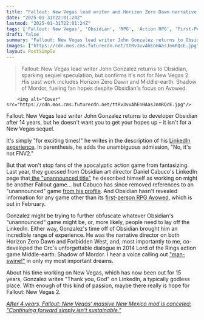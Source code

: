 ```yaml
---
title: "Fallout: New Vegas lead writer and Horizon Zero Dawn narrative director returns to Obsidian after 14 years, but swears 'it's not' for New Vegas 2"
date: "2025-01-31T22:01:24Z"
lastmod: "2025-01-31T22:01:24Z"
tags: ['Fallout: New Vegas', 'Obsidian', 'RPG', 'Action RPG', 'First-Person RPG', 'Avowed', 'Horizon Zero Dawn', 'Horizon Forbidden West', 'Middle-earth: Shadow of Mordor', 'LinkedIn']
draft: false
summary: "Fallout: New Vegas lead writer John Gonzalez returns to Obsidian, sparking sequel speculation, but confirms it's not for New Vegas 2.  His past work includes Horizon Zero Dawn and Middle-earth: Shadow of Mordor, fueling fan hopes despite Obsidian's focus on Avowed."
images: ["https://cdn.mos.cms.futurecdn.net/ttRv3vvAhEnHAasJnmRQcE.jpg"]
layout: PostSimple
---
```

> Fallout: New Vegas lead writer John Gonzalez returns to Obsidian, sparking sequel speculation, but confirms it's not for New Vegas 2.  His past work includes Horizon Zero Dawn and Middle-earth: Shadow of Mordor, fueling fan hopes despite Obsidian's focus on Avowed.


        <img alt="Cover" src="https://cdn.mos.cms.futurecdn.net/ttRv3vvAhEnHAasJnmRQcE.jpg"/>
        
Fallout: New Vegas lead writer John Gonzalez returns to developer Obsidian after 14 years, but he doesn't want you to get your hopes up – it isn't for a New Vegas sequel.

It's simply "for exciting times!" he writes in the description of his [<u>LinkedIn experience</u>](https://www.linkedin.com/in/johnrgonzalez/details/experience/). In parenthesis, he adds the unambiguous admission, "No, it's not FNV2."

But that won't stop fans of the apocalyptic action game from fantasizing. Last year, they guessed from Obsidian art director Daniel Cabuco's LinkedIn page that[<u> the "unannounced title"</u>](https://www.gamesradar.com/games/fallout/please-be-fallout-new-vegas-2-obsidian-is-working-on-an-unannounced-title-other-than-avowed-and-fans-hope-its-a-new-post-apocalyptic-rpg/) he described himself as working on might be another Fallout game… but Cabuco has since removed references to an "unannounced" game [<u>from his profile</u>](https://www.linkedin.com/in/daniel-cabuco/). And Obsidian hasn't revealed information for any game other than its [<u>first-person RPG Avowed</u>](https://www.gamesradar.com/avowed-guide/), which is out in February.

Gonzalez might be trying to further obfuscate whatever Obsidian's "unannounced" game might be, or, more likely, people need to lay off the LinkedIn. Either way, Gonzalez's time off of Obsidian brought him an incredible range of experience. He was the narrative director on both Horizon Zero Dawn and Forbidden West, and, most importantly to me, co-developed the Orc's unforgettable dialogue in 2014 Lord of the Rings action game Middle-earth: Shadow of Mordor. I hear a voice calling out [<u>"man-swine!"</u>](https://www.gamesradar.com/shadow-of-mordor-excellent-nemesis-system/) in only my most important dreams.

About his time working on New Vegas, which has now been out for 15 years, Gonzalez writes "Thank you, God" on LinkedIn, a typically godless place. With enough of this kind of passion, maybe there really is hope for Fallout: New Vegas 2.

[<u><em>After 4 years, Fallout: New Vegas' massive New Mexico mod is canceled: "Continuing forward simply isn't sustainable."</em></u>](https://www.gamesradar.com/games/fallout/after-4-years-fallout-new-vegas-massive-new-mexico-mod-is-canceled-continuing-forward-simply-isnt-sustainable/)
        
